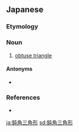 ==Japanese==
{{ja-kanjitab|どん|かく|さん|かく|k4=かっ|けい|yomi=on}}

===Etymology===
{{compound|鈍角|三角形|t1=obtuse angle|t2=triangle|lang=ja}}

===Noun===
{{ja-noun|どんかく さんかっけい}}

# [[obtuse triangle]]

====Antonyms====
* {{ja-r|鋭角三角形|えいかく さんかっけい}}

===References===
* {{R:Kojien}}

[[ja:鈍角三角形]]
[[sd:鈍角三角形]]